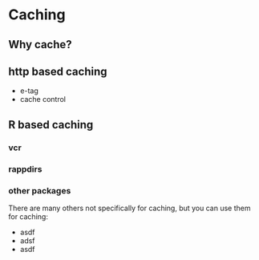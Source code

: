 # Caching

## Why cache?

## http based caching

* e-tag
* cache control

## R based caching

### vcr

### rappdirs

### other packages

There are many others not specifically for caching, but you can
use them for caching:

* asdf
* adsf
* asdf
